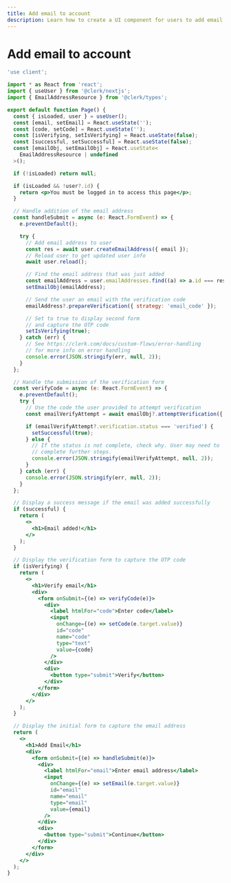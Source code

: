 ```yaml
---
title: Add email to account
description: Learn how to create a UI component for users to add email addresses to their account
---
```


# Add email to account

```jsx {{ filename: 'app/account/add-email/page.tsx' }}
'use client';

import * as React from 'react';
import { useUser } from '@clerk/nextjs';
import { EmailAddressResource } from '@clerk/types';

export default function Page() {
  const { isLoaded, user } = useUser();
  const [email, setEmail] = React.useState('');
  const [code, setCode] = React.useState('');
  const [isVerifying, setIsVerifying] = React.useState(false);
  const [successful, setSuccessful] = React.useState(false);
  const [emailObj, setEmailObj] = React.useState<
    EmailAddressResource | undefined
  >();

  if (!isLoaded) return null;

  if (isLoaded && !user?.id) {
    return <p>You must be logged in to access this page</p>;
  }

  // Handle addition of the email address
  const handleSubmit = async (e: React.FormEvent) => {
    e.preventDefault();

    try {
      // Add email address to user
      const res = await user.createEmailAddress({ email });
      // Reload user to get updated user info
      await user.reload();

      // Find the email address that was just added
      const emailAddress = user.emailAddresses.find((a) => a.id === res.id);
      setEmailObj(emailAddress);

      // Send the user an email with the verification code
      emailAddress?.prepareVerification({ strategy: 'email_code' });

      // Set to true to display second form
      // and capture the OTP code
      setIsVerifying(true);
    } catch (err) {
      // See https://clerk.com/docs/custom-flows/error-handling
      // for more info on error handling
      console.error(JSON.stringify(err, null, 2));
    }
  };

  // Handle the submission of the verification form
  const verifyCode = async (e: React.FormEvent) => {
    e.preventDefault();
    try {
      // Use the code the user provided to attempt verification
      const emailVerifyAttempt = await emailObj?.attemptVerification({ code });

      if (emailVerifyAttempt?.verification.status === 'verified') {
        setSuccessful(true);
      } else {
        // If the status is not complete, check why. User may need to
        // complete further steps.
        console.error(JSON.stringify(emailVerifyAttempt, null, 2));
      }
    } catch (err) {
      console.error(JSON.stringify(err, null, 2));
    }
  };

  // Display a success message if the email was added successfully
  if (successful) {
    return (
      <>
        <h1>Email added!</h1>
      </>
    );
  }

  // Display the verification form to capture the OTP code
  if (isVerifying) {
    return (
      <>
        <h1>Verify email</h1>
        <div>
          <form onSubmit={(e) => verifyCode(e)}>
            <div>
              <label htmlFor="code">Enter code</label>
              <input
                onChange={(e) => setCode(e.target.value)}
                id="code"
                name="code"
                type="text"
                value={code}
              />
            </div>
            <div>
              <button type="submit">Verify</button>
            </div>
          </form>
        </div>
      </>
    );
  }

  // Display the initial form to capture the email address
  return (
    <>
      <h1>Add Email</h1>
      <div>
        <form onSubmit={(e) => handleSubmit(e)}>
          <div>
            <label htmlFor="email">Enter email address</label>
            <input
              onChange={(e) => setEmail(e.target.value)}
              id="email"
              name="email"
              type="email"
              value={email}
            />
          </div>
          <div>
            <button type="submit">Continue</button>
          </div>
        </form>
      </div>
    </>
  );
}
```
